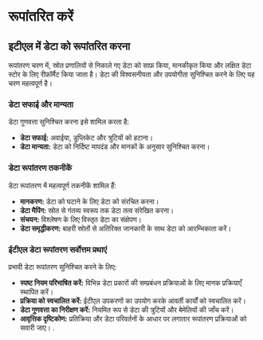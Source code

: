 # रूपांतरित करें

## इटीएल में डेटा को रूपांतरित करना

रूपांतरण चरण में, स्रोत प्रणालियों से निकाले गए डेटा को साफ़ किया, मानकीकृत किया और लक्षित डेटा स्टोर के लिए रीफ़ॉर्मैट किया जाता है। डेटा की विश्वसनीयता और उपयोगीता सुनिश्चित करने के लिए यह चरण महत्वपूर्ण है।

### डेटा सफाई और मान्यता

डेटा गुणवत्ता सुनिश्चित करना इसे शामिल करता है:

- **डेटा सफाई:** अवाईया, डुप्लिकेट और त्रुटियों को हटाना।
- **डेटा मान्यता:** डेटा को निर्दिष्ट मापदंड और मानकों के अनुसार सुनिश्चित करना।

### डेटा रूपांतरण तकनीकें

डेटा रूपांतरण में महत्वपूर्ण तकनीकें शामिल हैं:

- **मानकरण:** डेटा को घटाने के लिए डेटा को संरचित करना।
- **डेटा मैपिंग:** स्रोत से गंतव्य स्वरूप तक डेटा तत्व संरेखित करना।
- **संचयन:** विश्लेषण के लिए विस्तृत डेटा का संक्षेपण।
- **डेटा समृद्धीकरण:** बाहरी स्रोतों से अतिरिक्त जानकारी के साथ डेटा को आरम्भिकाता करें।

### ईटीएल डेटा रूपांतरण सर्वोत्तम प्रथाएं

प्रभावी डेटा रूपांतरण सुनिश्चित करने के लिए:

- **स्पष्ट नियम परिभाषित करें:** विभिन्न डेटा प्रकारों की सम्प्रबंधन प्रक्रियाओं के लिए मानक प्रक्रियाएँ स्थापित करें।
- **प्रक्रिया को स्वचालित करें:** ईटीएल उपकरणों का उपयोग करके आवर्ती कार्यों को स्वचालित करें।
- **डेटा गुणवत्ता का निरीक्षण करें:** नियमित रूप से डेटा की त्रुटियों और बेमेलियों की जाँच करें।
- **आवृत्तिक दृष्टिकोण:** प्रतिक्रिया और डेटा परिवर्तनों के आधार पर लगातार रूपांतरण प्रक्रियाओं को सवारी जाए।
.